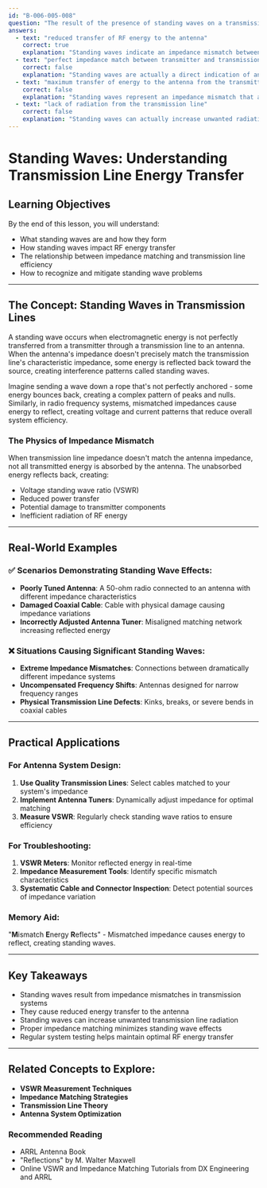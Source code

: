 ```yaml
---
id: "B-006-005-008"
question: "The result of the presence of standing waves on a transmission line is:"
answers:
  - text: "reduced transfer of RF energy to the antenna"
    correct: true
    explanation: "Standing waves indicate an impedance mismatch between the transmission line and antenna, causing reflected energy to travel back along the line. This reflected energy interferes with the forward-traveling energy, reducing the overall efficiency of power transfer and creating voltage and current peaks and nulls along the transmission line. The result is less RF energy successfully reaching the antenna and being radiated effectively."
  - text: "perfect impedance match between transmitter and transmission line"
    correct: false
    explanation: "Standing waves are actually a direct indication of an impedance mismatch, not a perfect match. When an impedance match is perfect, all transmitted energy transfers smoothly to the antenna with no reflection, resulting in a smooth, uniform energy transfer with no standing wave formation."
  - text: "maximum transfer of energy to the antenna from the transmitter"
    correct: false
    explanation: "Standing waves represent an impedance mismatch that actively prevents maximum energy transfer. When standing waves are present, a significant portion of the transmitted energy is reflected back toward the transmitter instead of being efficiently radiated by the antenna."
  - text: "lack of radiation from the transmission line"
    correct: false
    explanation: "Standing waves can actually increase unwanted radiation from the transmission line. The voltage and current peaks created by reflected energy can cause the transmission line itself to become an unintended radiator, potentially causing interference and reducing the antenna system's overall efficiency."
---
```


# Standing Waves: Understanding Transmission Line Energy Transfer

## Learning Objectives
By the end of this lesson, you will understand:
- What standing waves are and how they form
- How standing waves impact RF energy transfer
- The relationship between impedance matching and transmission line efficiency
- How to recognize and mitigate standing wave problems

---

## The Concept: Standing Waves in Transmission Lines

A standing wave occurs when electromagnetic energy is not perfectly transferred from a transmitter through a transmission line to an antenna. When the antenna's impedance doesn't precisely match the transmission line's characteristic impedance, some energy is reflected back toward the source, creating interference patterns called standing waves.

Imagine sending a wave down a rope that's not perfectly anchored - some energy bounces back, creating a complex pattern of peaks and nulls. Similarly, in radio frequency systems, mismatched impedances cause energy to reflect, creating voltage and current patterns that reduce overall system efficiency.

### The Physics of Impedance Mismatch

When transmission line impedance doesn't match the antenna impedance, not all transmitted energy is absorbed by the antenna. The unabsorbed energy reflects back, creating:
- Voltage standing wave ratio (VSWR)
- Reduced power transfer
- Potential damage to transmitter components
- Inefficient radiation of RF energy

---

## Real-World Examples

### ✅ Scenarios Demonstrating Standing Wave Effects:
- **Poorly Tuned Antenna**: A 50-ohm radio connected to an antenna with different impedance characteristics
- **Damaged Coaxial Cable**: Cable with physical damage causing impedance variations
- **Incorrectly Adjusted Antenna Tuner**: Misaligned matching network increasing reflected energy

### ❌ Situations Causing Significant Standing Waves:
- **Extreme Impedance Mismatches**: Connections between dramatically different impedance systems
- **Uncompensated Frequency Shifts**: Antennas designed for narrow frequency ranges
- **Physical Transmission Line Defects**: Kinks, breaks, or severe bends in coaxial cables

---

## Practical Applications

### For Antenna System Design:
1. **Use Quality Transmission Lines**: Select cables matched to your system's impedance
2. **Implement Antenna Tuners**: Dynamically adjust impedance for optimal matching
3. **Measure VSWR**: Regularly check standing wave ratios to ensure efficiency

### For Troubleshooting:
1. **VSWR Meters**: Monitor reflected energy in real-time
2. **Impedance Measurement Tools**: Identify specific mismatch characteristics
3. **Systematic Cable and Connector Inspection**: Detect potential sources of impedance variation

### Memory Aid:
"**M**ismatch **E**nergy **R**eflects" - Mismatched impedance causes energy to reflect, creating standing waves.

---

## Key Takeaways

- Standing waves result from impedance mismatches in transmission systems
- They cause reduced energy transfer to the antenna
- Standing waves can increase unwanted transmission line radiation
- Proper impedance matching minimizes standing wave effects
- Regular system testing helps maintain optimal RF energy transfer

---

## Related Concepts to Explore:
- **VSWR Measurement Techniques**
- **Impedance Matching Strategies**
- **Transmission Line Theory**
- **Antenna System Optimization**

### Recommended Reading
- ARRL Antenna Book
- "Reflections" by M. Walter Maxwell
- Online VSWR and Impedance Matching Tutorials from DX Engineering and ARRL